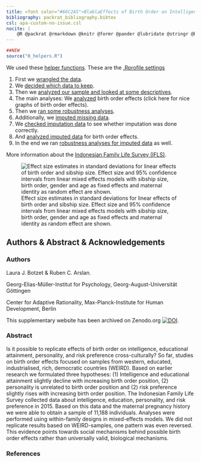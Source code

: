 ```yaml
---
title: <font color="#66C2A5">BlablaEffects of Birth Order on Intelligence, Educational Attainment, Personality, and Risk Preference in an Indonesian Sample</font>
bibliography: packrat_bibliography.bibtex
csl: apa-custom-no-issue.csl
nocite: |
    @R @packrat @rmarkdown @knitr @formr @pander @lubridate @stringr @broom @effects @ggplot2 @tidyr @dplyr @formatR @devtools @haven @GPArotation @psych @lavaan @Hmisc @plyr @apaTables @lme4 @lmerTest @forcats @cowplot @gridExtra
---
```




```r
##NEW
source("0_helpers.R")
```

<div class="row">

<div class="col-md-5">

We used these [helper functions](0_helpers.html). These are the [.Rprofile settings](.Rprofile.html)

1. First we [wrangled the data](1_data_import.html).
2. We [decided which data to keep](2_inclusion.html).
3. Then we [analyzed our sample and looked at some descriptives](3_sample_analyses.html).
4. The main analyses: We [analyzed](4_analyses.html) birth order effects (click here for nice graphs of birth order effects).
5. Then we [ran some robustness analyses](4_analyses_robust.html).
6. Additionally, we [imputed missing data](3_imputation.html).
7. We [checked imputation data](3_imputation_check.html) to see whether imputation was done correctly.
8. And [analyzed imputed data](4_analyses_imputed_data.html) for birth order effects.
9. In the end we ran [robustness analyses for imputed data](4_analyses_imputed_data_robust.html) as well.

More information about the [Indonesian Family Life Survey (IFLS)](http://www.rand.org/labor/FLS/IFLS.html).

</div>

<div class="col-md-6 col-md-offset-1">
![Effect size estimates in standard deviations for linear effects of birth order and sibship size. Effect size and 95% confidence intervals from linear mixed effects models with sibship size, birth order, gender and age as fixed effects and maternal identity as random effect are shown.](Rplot64.png)
</div>

</div>
<div class="clearfix"></div>

## Authors & Abstract & Acknowledgements {.tabset .tabset-sticky}

### Authors
Laura J. Botzet & Ruben C. Arslan.

Georg-Elias-Müller-Institut for Psychology, Georg-August-Universität Göttingen

Center for Adaptive Rationality, Max-Planck-Institute for Human Development, Berlin

This supplementary website has been archived on Zenodo.org [![DOI]()]().


### Abstract

Is it possible to replicate effects of birth order on intelligence, educational attainment, personality, and risk preference cross-culturally? So far, studies on birth order effects focused on samples from western, educated, industrialised, rich, democratic countries (WEIRD). Based on earlier research we formulated three hypotheses: (1) Intelligence and educational attainment slightly decline with increasing birth order position, (2) personality is unrelated to birth order position and (2) risk preference slightly rises with increasing birth order position. The Indonesian Family Life Survey collected data about intelligence, education, personality, and risk preference in 2015. Based on this data and the maternal pregnancy history we were able to obtain a sample of 11,188 individuals. Analyses were performed using within-family designs in mixed-effects models. We did not replicate results based on WEIRD-samples, one pattern was even reversed. This evidence points towards social mechanisms behind possible birth order effects rather than universally valid, biological mechanisms.

### References


